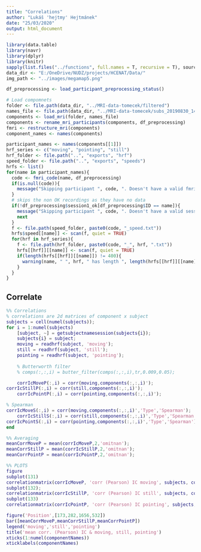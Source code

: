 ```yaml
---
title: "Correlations"
author: "Lukáš 'hejtmy' Hejtmánek"
date: "25/03/2020"
output: html_document
---
```

```r
library(data.table)
library(navr)
library(dplyr)
library(knitr)
sapply(list.files("../functions", full.names = T, recursive = T), source)
data_dir <- "E:/OneDrive/NUDZ/projects/HCENAT/Data/"
img_path <- "../images/megamap5.png"

df_preprocessing <- load_participant_preprocessing_status()

# Load compomnets
folder <- file.path(data_dir, "../MRI-data-tomecek/filtered")
names_file <- file.path(data_dir, "../MRI-data-tomecek/subs_20190830_1422.txt")
components <- load_mri(folder, names_file)
components <- rename_mri_participants(components, df_preprocessing)
fmri <- restructure_mri(components)
component_names <- names(components)

participant_names <- names(components[[1]])
hrf_series <- c("moving", "pointing", "still")
hrf_folder <- file.path("..", "exports", "hrf")
speed_folder <- file.path("..", "exports", "speeds")
hrfs <- list()
for(name in participant_names){
  code <- fmri_code(name, df_preprocessing)
  if(is.null(code)){
    message("Skipping participant ", code, ". Doesn't have a valid fmri code\n") 
  }
  # skips the non OK recordings as they have no data
  if(!df_preprocessing$session1_ok[df_preprocessing$ID == name]){
    message("Skipping participant ", code, ". Doesn't have a valid session behavioral data\n") 
    next
  }
  f <- file.path(speed_folder, paste0(code, "_speed.txt"))
  hrfs$speed[[name]] <- scan(f, quiet = TRUE)
  for(hrf in hrf_series){
    f <- file.path(hrf_folder, paste0(code, "_", hrf, ".txt"))
    hrfs[[hrf]][[name]] <- scan(f, quiet = TRUE)
    if(length(hrfs[[hrf]][[name]]) != 400){
      warning(name, " ", hrf, " has length ", length(hrfs[[hrf]][[name]]))
    }
  }
}
```

## Correlate
```matlab

%% Correlations
% correlations are 2d matrices of component x subject
subjects = cell(numel(subjects));
for i = 1:numel(subjects)
    [subject, ~] = getsubjectnamesession(subjects{i});
    subjects{i} = subject;
    moving = readhrf(subject, 'moving');
    still = readhrf(subject, 'still');
    pointing = readhrf(subject, 'pointing');
    
    % Butterworth filter
    % comps(:,:,i) = butter_filter(comps(:,:,i),tr,0.009,0.05);

    corrIcMoveP(:,i) = corr(moving,components(:,:,i)');
corrIcStillP(:,i) = corr(still,components(:,:,i)');
    corrIcPointP(:,i) = corr(pointing,components(:,:,i)');

% Spearman
corrIcMoveS(:,i) = corr(moving,components(:,:,i)','Type','Spearman');
    corrIcStillS(:,i) = corr(still,components(:,:,i)','Type','Spearman');
corrIcPointS(:,i) = corr(pointing,components(:,:,i)','Type','Spearman');
end

%% Averaging
meanCorrMoveP = mean(corrIcMoveP,2,'omitnan');
meanCorrStillP = mean(corrIcStillP,2,'omitnan');
meanCorrPointP = mean(corrIcPointP,2,'omitnan');

%% PLOTS
figure
subplot(131)
correlationmatrix(corrIcMoveP, 'corr (Pearson) IC moving', subjects, componentNames);
subplot(132);
correlationmatrix(corrIcStillP, 'corr (Pearson) IC still', subjects, componentNames);
subplot(133)
correlationmatrix(corrIcPointP, 'corr (Pearson) IC pointing', subjects, componentNames);

figure('Position',[173,282,1656,532])
bar([meanCorrMoveP,meanCorrStillP,meanCorrPointP])
legend('moving','still','pointing')
title('mean corr. (Pearson) IC & moving, still, pointing')
xticks(1:numel(componentNames))
xticklabels(componentNames)
```